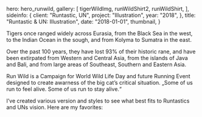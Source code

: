 
  hero: hero_runwild,
  gallery: [
    tigerWildImg,
    runWildShirt2,
    runWildShirt,
  ],
  sideinfo: {
    client: "Runtastic, UN",
    project: "Illustration",
    year: "2018",
  },
  title: "Runtastic & UN: Illustration",
  date: "2018-01-01",
  thumbnail,
}

Tigers once ranged widely across Eurasia, from the Black Sea in the west, to
the Indian Ocean in the sough, and from Kolyma to Sumatra in the east.

Over the past 100 years, they have lost 93% of their historic rane, and have
been extirpated from Western and Central Asia, from the islands of Java and
Bali, and from large areas of Southeast, Southern and Eastern Asia.

Run Wild is a Campaign for World Wild Life Day and future Running Event
designed to create awarness of the big cat’s critical situation. „Some of us
run to feel alive. Some of us run to stay alive.“

I’ve created various version and styles to see what best fits to Runtastics
and UNs vision. Here are my favorites:


